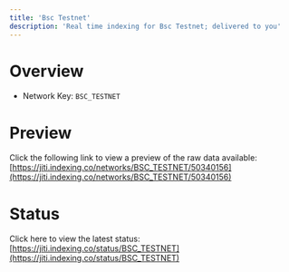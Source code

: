 ```yaml
---
title: 'Bsc Testnet'
description: 'Real time indexing for Bsc Testnet; delivered to you'
---
```


# Overview
- Network Key: `BSC_TESTNET`

# Preview
Click the following link to view a preview of the raw data available: [https://jiti.indexing.co/networks/BSC_TESTNET/50340156](https://jiti.indexing.co/networks/BSC_TESTNET/50340156)

# Status
Click here to view the latest status: [https://jiti.indexing.co/status/BSC_TESTNET](https://jiti.indexing.co/status/BSC_TESTNET)
